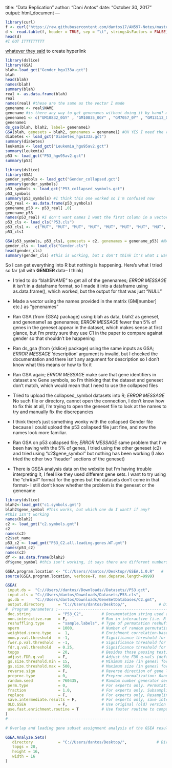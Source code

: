 
title: "Data Replication"
author: "Dani Antos"
date: "October 30, 2017"
output: html_document
---
```r
library(curl)
f <- curl("https://raw.githubusercontent.com/dantos17/AN597-Notes/master/Gender.txt")
d <- read.table(f, header = TRUE, sep = "\t", stringsAsFactors = FALSE)
head(d)
#I GOT ITTTTTTTTT
```
[whatever they said](http://...link) to create hyperlink

```r
library(dslice)
library(GSA)
blah<-load_gct("Gender_hgu133a.gct")
blah
head(blah)
names(blah)
summary(blah)
real <- as.data.frame(blah)
real
names(real) #these are the same as the vector I made
genename <- real$NAME
genename #is there any way to get genenames without doing it by hand? maybe that's why I need the real one instead of the collapsed version # okay I'm doing it by hand fml
genename1 <- c("GM10832_0GY" , "GM10835_0GY" , "GM7057_0Y" , "GM13113_0GY" , "GM10860_0GY", "GM03187_0GY", "GM08390_0GY",  "GM09585_0GY", "GM09583_0GY", "GM00736_0GY", "GM03189_0GY", "GM09586_0GY", "GM0836_0GY", "GM13819_0GY", "GM00718_0GY", "NML37_0GY", "NML47_0GY", "NML50_0GY", "GM10833_0GY", "GM6990_0GY", "GM10834_0GY", "GM10861_0GY", "BR51_0GY", "BR258_0GY", "GM03188_0GY", "GM08388_0GY", "GM09579_0GY", "GM01526_0GY", "GM015785_0GY", "GM015786_0GY", "GM01525_0GY", "GM00719_0GY")
genename1
ds_gsa(blah, blah2, label= genename1)
GSA(blah, genesets = blah2, genenames = genename1) #OH YES I need the right geneset to compare against the dataset
diabetes <- load_gct("Diabetes_hgu133a.gct")
summary(diabetes)
leukemia <- load_gct("Leukemia_hgu95av2.gct")
summary(leukemia)
p53 <- load_gct("P53_hgu95av2.gct")
summary(p53)
```

```r
library(dslice)
library(GSA)
gender_symbols <- load_gct("Gender_collapsed.gct")
summary(gender_symbols)
p53_symbols <- load_gct("P53_collapsed_symbols.gct")
p53_symbols
summary(p53_symbols) #I think this one worked so I'm confused now
p53_real <- as.data.frame(p53_symbols)
genename_p53 <- p53_real[ ,0]
genename_p53
names(p53_real) #I don't want names I want the first column in a vector
p53_cls <- load_cls("P53.cls")
p53_cls1 <-  c("MUT", "MUT", "MUT", "MUT", "MUT", "MUT", "MUT", "MUT", "MUT", "MUT", "MUT", "MUT", "MUT", "MUT", "MUT", "MUT", "MUT", "MUT", "MUT", "MUT", "MUT", "MUT", "MUT", "MUT", "MUT", "MUT", "MUT", "MUT", "MUT", "MUT", "MUT", "MUT", "MUT", "WT", "WT", "WT", "WT", "WT", "WT", "WT", "WT", "WT", "WT", "WT", "WT", "WT", "WT", "WT", "WT", "WT")
p53_cls1

GSA(p53_symbols, p53_cls1, genesets = c2, genenames = genename_p53) #NAMES ARE CELL LINES not genes
gender_cls <- load_cls("Gender.cls")
head(gender_cls)
summary(gender_cls) #this is working, but I don't think it's what I want...I think this is just a list of the males and females in the study

```
So I can get everything into R but nothing is happening. Here's what I tried so far (all with **GENDER** data-- I think)

- I tried to do "blah$NAME" to get all of the genenames; *ERROR MESSAGE* it isn't in a dataframe format, so I made it into a dataframe using as.data.frame(), which worked, but the output for that was just "NULL"

- Made a vector using the names provided in the matrix (GM[number] etc.) as "genenames"

- Ran GSA (from {GSA} package) using blah as data, blah2 as geneset, and genename1 as genenames; *ERROR MESSAGE* fewer than 5% of genes in the geneset appear in the dataset, which makes sense at first glance, but I'm pretty sure they use C1 in the paper to compare against gender so that shouldn't be happening

- Ran ds_gsa (from {dslice} package) using the same inputs as GSA; *ERROR MESSAGE* 'description' argument is invalid, but I checked the documentation and there isn't any argument for description so I don't know what this means or how to fix it

- Ran GSA again; *ERROR MESSAGE* make sure that gene identifiers in dataset are Gene symbols, so I'm thinking that the dataset and geneset don't match, which would mean that I need to use the collapsed files

- Tried to upload the collapsed_symbol datasets into R; *ERROR MESSAGE* No such file or directory, cannot open the connection, I don't know how to fix this at all, I'm trying to open the geneset file to look at the names to try and manually fix the discrepancies

- I think there's just something wonky with the collapsed Gender file because I could upload the p53 collapsed file just fine, and now the names look more familiar. 

- Ran GSA on p53 collapsed file; *ERROR MESSAGE* same problem that I've been having with the 5% of genes, I tried using the other geneset (c2) and tried using "c2$gene_symbol" but nothing has been working (I also tried the other two "header" sections of the geneset)

- There is GSEA analysis data on the website but I'm having trouble interpreting it, I feel like they used different gene sets. I want to try using the "chr#p#" format for the genes but the datasets don't come in that format-- I still don't know whether the problem is the geneset or the genename

```r
library(dslice)
blah2<-load_gmt("c1.symbols.gmt")
blah2$gene_symbol #This works, but which one do I want? if any?
#this isn't working
names(blah2)
c2 <- load_gmt("c2.symbols.gmt")
c2
names(c2)
c2$set_name
p53_c2 <- load_gmt("P53_C2.all.leading.genes.WT.gmt")
names(p53_c2)
names(c2)
df <- as.data.frame(blah2)
df$gene_symbol #this isn't working, it says there are different numbers of rows so I can't make a dataframe

```

```r
GSEA.program.location <- "C://Users//dantos//Desktop//GSEA.1.0.R"   #  R source program (change pathname to the rigth location in local machine)
source(GSEA.program.location, verbose=T, max.deparse.length=9999)

GSEA(                                                                     # Input/Output Files :-------------------------------------------
 input.ds =  "C://Users//dantos//Downloads//Datasets//P53.gct",                 # Input gene expression Affy dataset file in RES or GCT format
 input.cls = "C://Users/dantos/Downloads/Datasets/P53.cls",                 # Input class vector (phenotype) file in CLS format
 gs.db =     "C://Users/dantos/Downloads/GeneSetDatabases/C2.gmt",          # Gene set database in GMT format
 output.directory      = "C://Users/dantos/Desktop/",              # Directory where to store output and results (default: "")
#  Program parameters :-------------------------------------------------------------------------------------------------------------------------
 doc.string            = "P53_C2",        # Documentation string used as a prefix to name result files (default: "GSEA.analysis")
 non.interactive.run   = F,               # Run in interactive (i.e. R GUI) or batch (R command line) mode (default: F)
 reshuffling.type      = "sample.labels", # Type of permutation reshuffling: "sample.labels" or "gene.labels" (default: "sample.labels" 
 nperm                 = 1000,            # Number of random permutations (default: 1000)
 weighted.score.type   =  1,              # Enrichment correlation-based weighting: 0=no weight (KS), 1= weigthed, 2 = over-weigthed (default: 1)
 nom.p.val.threshold   = -1,              # Significance threshold for nominal p-vals for gene sets (default: -1, no thres)
 fwer.p.val.threshold  = -1,              # Significance threshold for FWER p-vals for gene sets (default: -1, no thres)
 fdr.q.val.threshold   = 0.25,            # Significance threshold for FDR q-vals for gene sets (default: 0.25)
 topgs                 = 20,              # Besides those passing test, number of top scoring gene sets used for detailed reports (default: 10)
 adjust.FDR.q.val      = F,               # Adjust the FDR q-vals (default: F)
 gs.size.threshold.min = 15,              # Minimum size (in genes) for database gene sets to be considered (default: 25)
 gs.size.threshold.max = 500,             # Maximum size (in genes) for database gene sets to be considered (default: 500)
 reverse.sign          = F,               # Reverse direction of gene list (pos. enrichment becomes negative, etc.) (default: F)
 preproc.type          = 0,               # Preproc.normalization: 0=none, 1=col(z-score)., 2=col(rank) and row(z-score)., 3=col(rank). (def: 0)
 random.seed           = 760435,          # Random number generator seed. (default: 123456)
 perm.type             = 0,               # For experts only. Permutation type: 0 = unbalanced, 1 = balanced (default: 0)
 fraction              = 1.0,             # For experts only. Subsampling fraction. Set to 1.0 (no resampling) (default: 1.0)
 replace               = F,               # For experts only, Resampling mode (replacement or not replacement) (default: F)
 save.intermediate.results = F,           # For experts only, save intermediate results (e.g. matrix of random perm. scores) (default: F)
 OLD.GSEA              = F,               # Use original (old) version of GSEA (default: F)
 use.fast.enrichment.routine = T          # Use faster routine to compute enrichment for random permutations (default: T)
)
#--------------------------------------------------------------------------------------------------------------------------------------------------

# Overlap and leading gene subset assignment analysis of the GSEA results

GSEA.Analyze.Sets(
   directory           = "C://Users/dantos/Desktop/",             # Directory where to store output and results (default: "")
   topgs = 20,                                                           # number of top scoring gene sets used for analysis
   height = 16,
   width = 16
)
```

